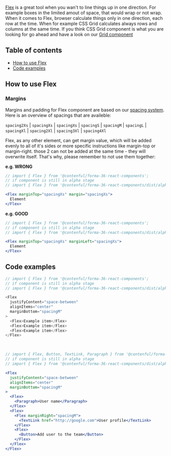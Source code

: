 [Flex](https://developer.mozilla.org/en-US/docs/Glossary/Flex) is a great tool when you wan't to line things up in one direction. For example boxes in the limited amout of space, that would wrap or not wrap. When it comes to Flex, browser calculate things only in one direction, each row at the time. When for example CSS Grid calculates always rows and columns at the same time. If you think CSS Grid component is what you are looking for go ahead and have a look on our [Grid component](../Grid/Grid.md)

## Table of contents

- [How to use Flex](#how-to-use-flex)
- [Code examples](#code-examples)

## How to use Flex

### Margins

Margins and padding for Flex component are based on our [spacing system](https://f36.contentful.com/foundation/spacing/).
Here is an overview of spacings that are availeble:

`spacing2Xs` | `spacingXs` | `spacingXs` | `spacingS` | `spacingM` | `spacingL` | `spacingXl` | `spacing2Xl` | `spacing3Xl` | `spacing4Xl`

Flex, as any other element, can get margin value, which will be added evenly to all of it's sides or more specific instructions like margin-top or margin-right. those 2 can not be added at the same time - they will overwrite itself. That's why, please remember to not use them together:

**e.g. WRONG**

```jsx
// import { Flex } from '@contenful/forma-36-react-components';
// if component is still in alpha stage
// import { Flex } from '@contenful/forma-36-react-components/dist/alpha';

<Flex marginTop="spacingXs" margin="spacingXs">
  Element
</Flex>
```

**e.g. GOOD**

```jsx
// import { Flex } from '@contenful/forma-36-react-components';
// if component is still in alpha stage
// import { Flex } from '@contenful/forma-36-react-components/dist/alpha';

<Flex marginTop="spacingXs" marginLeft="spacingXs">
  Element
</Flex>
```

## Code examples

```js
// import { Flex } from '@contenful/forma-36-react-components';
// if component is still in alpha stage
// import { Flex } from '@contenful/forma-36-react-components/dist/alpha';

<Flex
  justifyContent="space-between"
  alignItems="center"
  marginBottom="spacingM"
>
  <Flex>Example item</Flex>
  <Flex>Example item</Flex>
  <Flex>Example item</Flex>
</Flex>
```

<br />

```jsx
// import { Flex, Button, TextLink, Paragraph } from '@contenful/forma-36-react-components';
// if component is still in alpha stage
// import { Flex } from '@contenful/forma-36-react-components/dist/alpha';

<Flex
  justifyContent="space-between"
  alignItems="center"
  marginBottom="spacingM"
>
  <Flex>
    <Paragraph>User name</Paragraph>
  </Flex>
  <Flex>
    <Flex marginRight="spacingM">
      <TextLink href="http://google.com">User profile</TextLink>
    </Flex>
    <Flex>
      <Button>Add user to the team</Button>
    </Flex>
  </Flex>
</Flex>
```

<br />
